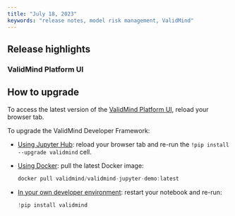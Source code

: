```yaml
---
title: "July 18, 2023"
keywords: "release notes, model risk management, ValidMind"
---
```


## Release highlights


### ValidMind Platform UI

## How to upgrade

To access the latest version of the [ValidMind Platform UI](http://app.prod.validmind.ai/), reload your browser tab.

To upgrade the ValidMind Developer Framework:

- [Using Jupyter Hub](try-developer-framework-with-jupyterhub.qmd): reload your browser tab and re-run the `!pip install --upgrade validmind` cell.

- [Using Docker](try-developer-framework-with-docker.qmd): pull the latest Docker image:
    
    ```jsx
    docker pull validmind/validmind-jupyter-demo:latest
    
    ```
    
- [In your own developer environment](install-and-initialize-developer-framework.qmd): restart your notebook and re-run:
    
    ```python
    !pip install validmind
    ```